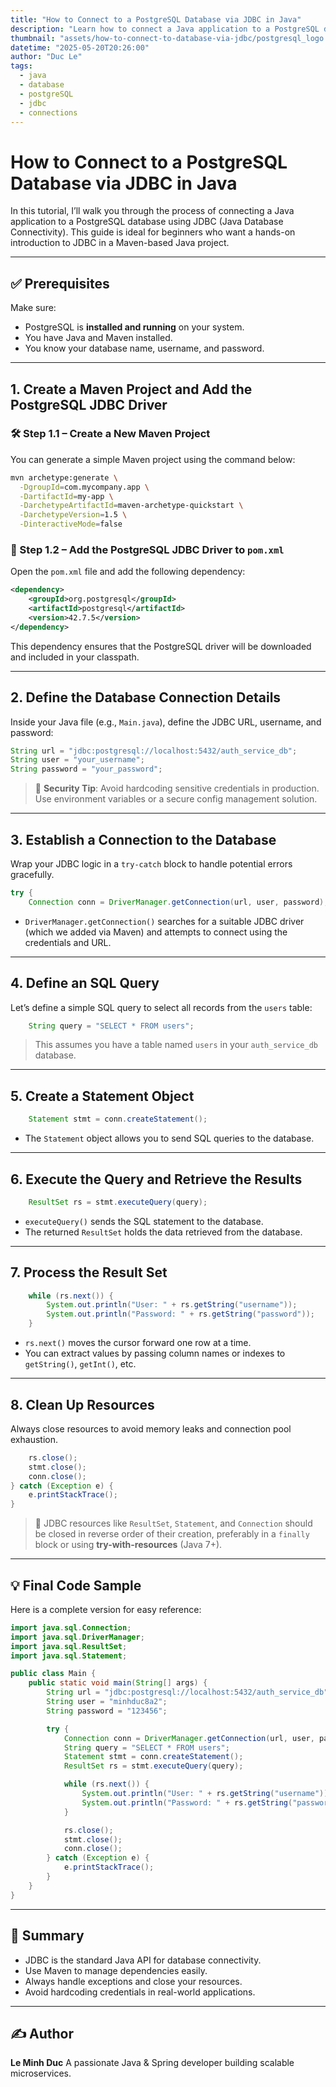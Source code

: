```yaml
---
title: "How to Connect to a PostgreSQL Database via JDBC in Java"
description: "Learn how to connect a Java application to a PostgreSQL database using JDBC. This step-by-step tutorial covers Maven setup, connection handling, query execution, and best practices for beginners."
thumbnail: "assets/how-to-connect-to-database-via-jdbc/postgresql_logo.svg"
datetime: "2025-05-20T20:26:00"
author: "Duc Le"
tags:
  - java
  - database
  - postgreSQL
  - jdbc
  - connections
---
```


<h1 className="text-4xl text-center mb-16">How to Connect to a PostgreSQL Database via JDBC in Java</h1>


In this tutorial, I’ll walk you through the process of connecting a Java application to a PostgreSQL database using JDBC (Java Database Connectivity). This guide is ideal for beginners who want a hands-on introduction to JDBC in a Maven-based Java project.

---

## ✅ Prerequisites

Make sure:

* PostgreSQL is **installed and running** on your system.
* You have Java and Maven installed.
* You know your database name, username, and password.

---

## 1. Create a Maven Project and Add the PostgreSQL JDBC Driver

### 🛠 Step 1.1 – Create a New Maven Project

You can generate a simple Maven project using the command below:

```bash
mvn archetype:generate \
  -DgroupId=com.mycompany.app \
  -DartifactId=my-app \
  -DarchetypeArtifactId=maven-archetype-quickstart \
  -DarchetypeVersion=1.5 \
  -DinteractiveMode=false
```

### 🧩 Step 1.2 – Add the PostgreSQL JDBC Driver to `pom.xml`

Open the `pom.xml` file and add the following dependency:

```xml
<dependency>
    <groupId>org.postgresql</groupId>
    <artifactId>postgresql</artifactId>
    <version>42.7.5</version>
</dependency>
```

This dependency ensures that the PostgreSQL driver will be downloaded and included in your classpath.

---

## 2. Define the Database Connection Details

Inside your Java file (e.g., `Main.java`), define the JDBC URL, username, and password:

```java
String url = "jdbc:postgresql://localhost:5432/auth_service_db";
String user = "your_username";
String password = "your_password";
```

> 🛑 **Security Tip**: Avoid hardcoding sensitive credentials in production. Use environment variables or a secure config management solution.

---

## 3. Establish a Connection to the Database

Wrap your JDBC logic in a `try-catch` block to handle potential errors gracefully.

```java
try {
    Connection conn = DriverManager.getConnection(url, user, password);
```

* `DriverManager.getConnection()` searches for a suitable JDBC driver (which we added via Maven) and attempts to connect using the credentials and URL.

---

## 4. Define an SQL Query

Let’s define a simple SQL query to select all records from the `users` table:

```java
    String query = "SELECT * FROM users";
```

> This assumes you have a table named `users` in your `auth_service_db` database.

---

## 5. Create a Statement Object

```java
    Statement stmt = conn.createStatement();
```

* The `Statement` object allows you to send SQL queries to the database.

---

## 6. Execute the Query and Retrieve the Results

```java
    ResultSet rs = stmt.executeQuery(query);
```

* `executeQuery()` sends the SQL statement to the database.
* The returned `ResultSet` holds the data retrieved from the database.

---

## 7. Process the Result Set

```java
    while (rs.next()) {
        System.out.println("User: " + rs.getString("username"));
        System.out.println("Password: " + rs.getString("password"));
    }
```

* `rs.next()` moves the cursor forward one row at a time.
* You can extract values by passing column names or indexes to `getString()`, `getInt()`, etc.

---

## 8. Clean Up Resources

Always close resources to avoid memory leaks and connection pool exhaustion.

```java
    rs.close();
    stmt.close();
    conn.close();
} catch (Exception e) {
    e.printStackTrace();
}
```

> 🧹 JDBC resources like `ResultSet`, `Statement`, and `Connection` should be closed in reverse order of their creation, preferably in a `finally` block or using **try-with-resources** (Java 7+).

---

## 💡 Final Code Sample

Here is a complete version for easy reference:

```java
import java.sql.Connection;
import java.sql.DriverManager;
import java.sql.ResultSet;
import java.sql.Statement;

public class Main {
    public static void main(String[] args) {
        String url = "jdbc:postgresql://localhost:5432/auth_service_db";
        String user = "minhduc8a2";
        String password = "123456";

        try {
            Connection conn = DriverManager.getConnection(url, user, password);
            String query = "SELECT * FROM users";
            Statement stmt = conn.createStatement();
            ResultSet rs = stmt.executeQuery(query);

            while (rs.next()) {
                System.out.println("User: " + rs.getString("username"));
                System.out.println("Password: " + rs.getString("password"));
            }

            rs.close();
            stmt.close();
            conn.close();
        } catch (Exception e) {
            e.printStackTrace();
        }
    }
}
```

---

## 📌 Summary

* JDBC is the standard Java API for database connectivity.
* Use Maven to manage dependencies easily.
* Always handle exceptions and close your resources.
* Avoid hardcoding credentials in real-world applications.

---

## ✍️ Author

**Le Minh Duc**
A passionate Java & Spring developer building scalable microservices.
